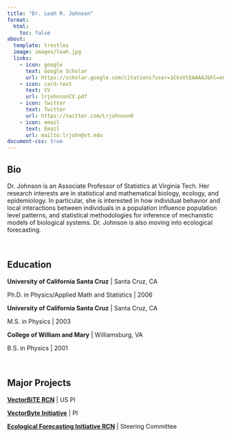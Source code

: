 ```yaml
---
title: "Dr. Leah R. Johnson"
format:
  html:
    toc: false
about:
  template: trestles
  image: images/leah.jpg
  links:
    - icon: google
      text: Google Scholar
      url: https://scholar.google.com/citations?user=1CkxVtEAAAAJ&hl=en
    - icon: card-text
      text: CV
      url: lrjohnsonCV.pdf
    - icon: twitter
      text: Twitter
      url: https://twitter.com/Lrjohnson0
    - icon: email
      text: Email
      url: mailto:lrjohn@vt.edu
document-css: true
---
```


## Bio

Dr. Johnson is an Associate Professor of Statistics at Virginia Tech. Her research interests are in statistical and mathematical biology, ecology, and epidemiology. In particular, she is interested in how individual behavior and local interactions between individuals in a population influence population level patterns, and statistical methodologies for inference of mechanistic models of biological systems. Dr. Johnson is also moving into ecological forecasting.

<br>

## Education

**University of California Santa Cruz** \| Santa Cruz, CA

Ph.D. in Physics/Applied Math and Statistics \| 2006

**University of California Santa Cruz** \| Santa Cruz, CA

M.S. in Physics \| 2003

**College of William and Mary** \| Williamsburg, VA

B.S. in Physics \| 2001

<br>

## Major Projects

[**VectorBiTE RCN**](http://vectorbite.org/) \| US PI

[**VectorByte Initiative**](https://www.vectorbyte.org/) \| PI

[**Ecological Forecasting Initiative RCN**](https://ecoforecast.org/rcn/) \| Steering Committee

